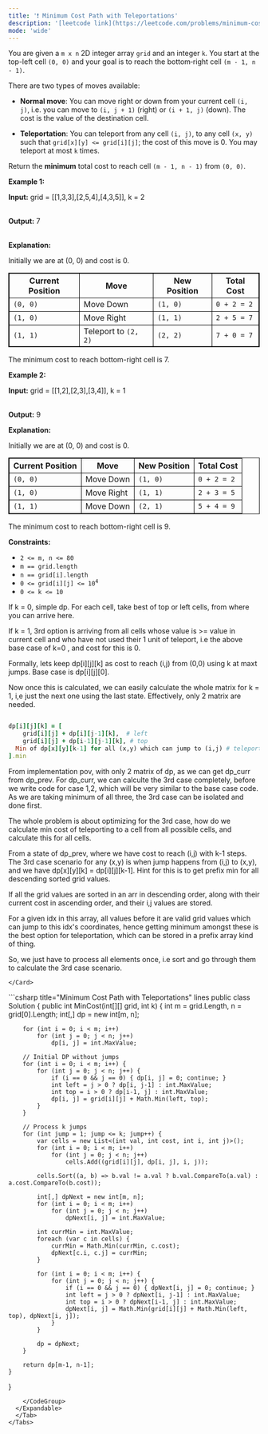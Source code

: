 ```yaml
---
title: '❗️ Minimum Cost Path with Teleportations'
description: '[leetcode link](https://leetcode.com/problems/minimum-cost-path-with-teleportations/description/)'
mode: 'wide'
---
```

<Tabs>
  <Tab title="Question" icon="circle-question" iconType="regular">
    <Card>
      <p>You are given a <code>m x n</code> 2D integer array <code>grid</code> and an integer <code>k</code>. You start at the top-left cell <code>(0, 0)</code> and your goal is to reach the bottom‐right cell <code>(m - 1, n - 1)</code>.</p>  <p>There are two types of moves available:</p>  <ul>  <li>  <p><strong>Normal move</strong>: You can move right or down from your current cell <code>(i, j)</code>, i.e. you can move to <code>(i, j + 1)</code> (right) or <code>(i + 1, j)</code> (down). The cost is the value of the destination cell.</p>  </li>  <li>  <p><strong>Teleportation</strong>: You can teleport from any cell <code>(i, j)</code>, to any cell <code>(x, y)</code> such that <code>grid[x][y] &lt;= grid[i][j]</code>; the cost of this move is 0. You may teleport at most <code>k</code> times.</p>  </li> </ul>  <p>Return the <strong>minimum</strong> total cost to reach cell <code>(m - 1, n - 1)</code> from <code>(0, 0)</code>.</p>   <p><strong class="example">Example 1:</strong></p>  <div class="example-block"> <p><strong>Input:</strong> <span class="example-io">grid = [[1,3,3],[2,5,4],[4,3,5]], k = 2</span></p>  <p><br/> <strong>Output:</strong> <span class="example-io">7</span></p>  <p><br/> <strong>Explanation:</strong></p>  <p>Initially we are at (0, 0) and cost is 0.</p>  <table style="border: 1px solid black;">  <tbody>   <tr>    <th style="border: 1px solid black;">Current Position</th>    <th style="border: 1px solid black;">Move</th>    <th style="border: 1px solid black;">New Position</th>    <th style="border: 1px solid black;">Total Cost</th>   </tr>   <tr>    <td style="border: 1px solid black;"><code>(0, 0)</code></td>    <td style="border: 1px solid black;">Move Down</td>    <td style="border: 1px solid black;"><code>(1, 0)</code></td>    <td style="border: 1px solid black;"><code>0 + 2 = 2</code></td>   </tr>   <tr>    <td style="border: 1px solid black;"><code>(1, 0)</code></td>    <td style="border: 1px solid black;">Move Right</td>    <td style="border: 1px solid black;"><code>(1, 1)</code></td>    <td style="border: 1px solid black;"><code>2 + 5 = 7</code></td>   </tr>   <tr>    <td style="border: 1px solid black;"><code>(1, 1)</code></td>    <td style="border: 1px solid black;">Teleport to <code>(2, 2)</code></td>    <td style="border: 1px solid black;"><code>(2, 2)</code></td>    <td style="border: 1px solid black;"><code>7 + 0 = 7</code></td>   </tr>  </tbody> </table>  <p>The minimum cost to reach bottom-right cell is 7.</p> </div>  <p><strong class="example">Example 2:</strong></p>  <div class="example-block"> <p><strong>Input:</strong> <span class="example-io">grid = [[1,2],[2,3],[3,4]], k = 1</span></p>  <p><br/> <strong>Output:</strong> <span class="example-io">9</span></p>  <p><strong>Explanation: </strong></p>  <p>Initially we are at (0, 0) and cost is 0.</p>  <table style="border: 1px solid black;">  <tbody>   <tr>    <th style="border: 1px solid black;">Current Position</th>    <th style="border: 1px solid black;">Move</th>    <th style="border: 1px solid black;">New Position</th>    <th style="border: 1px solid black;">Total Cost</th>   </tr>   <tr>    <td style="border: 1px solid black;"><code>(0, 0)</code></td>    <td style="border: 1px solid black;">Move Down</td>    <td style="border: 1px solid black;"><code>(1, 0)</code></td>    <td style="border: 1px solid black;"><code>0 + 2 = 2</code></td>   </tr>   <tr>    <td style="border: 1px solid black;"><code>(1, 0)</code></td>    <td style="border: 1px solid black;">Move Right</td>    <td style="border: 1px solid black;"><code>(1, 1)</code></td>    <td style="border: 1px solid black;"><code>2 + 3 = 5</code></td>   </tr>   <tr>    <td style="border: 1px solid black;"><code>(1, 1)</code></td>    <td style="border: 1px solid black;">Move Down</td>    <td style="border: 1px solid black;"><code>(2, 1)</code></td>    <td style="border: 1px solid black;"><code>5 + 4 = 9</code></td>   </tr>  </tbody> </table>  <p>The minimum cost to reach bottom-right cell is 9.</p> </div>   <p><strong>Constraints:</strong></p>  <ul>  <li><code>2 &lt;= m, n &lt;= 80</code></li>  <li><code>m == grid.length</code></li>  <li><code>n == grid[i].length</code></li>  <li><code>0 &lt;= grid[i][j] &lt;= 10<sup>4</sup></code></li>  <li><code>0 &lt;= k &lt;= 10</code></li> </ul> 
    </Card>
  </Tab>
  <Tab title="Solution" icon="lightbulb" iconType="regular" >
    <Card>
      If k = 0, simple dp. For each cell, take best of top or left cells, from where you can arrive here.

If k = 1, 3rd option is arriving from all cells whose value is &gt;= value in current cell and who have not used their 1 unit of teleport, i.e the above base case of k=0 , and cost for this is 0.

Formally, lets keep dp[i][j][k] as cost to reach (i,j) from (0,0) using k at maxt jumps. Base case is dp[i][j][0].

Now once this is calculated, we can easily calculate the whole matrix for k = 1, i,e just the next one using the last state. Effectively, only 2 matrix are needed.

```ruby

dp[i][j][k] = [ 
	grid[i][j] + dp[i][j-1][k],  # left 
	grid[i][j] + dp[i-1][j-1][k], # top
  Min of dp[x][y][k-1] for all (x,y) which can jump to (i,j) # teleporting
].min
```

From implementation pov, with only 2 matrix of dp,  as we can get dp_curr from dp_prev.
For dp_curr, we can calculte the 3rd case completely, before we write code for case 1,2, which will be very similar to the base case code. As we are taking minimum of all three, the 3rd case can be isolated and done first.

The whole problem is about optimizing for the 3rd case, how do we calculate min cost of teleporting to a cell from all possible cells, and calculate this for all cells.

From a state of dp_prev, where we have cost to reach (i,j) with k-1 steps. The 3rd case scenario for any (x,y) is when jump happens from (i,j) to (x,y), and we have dp[x][y][k] = dp[i][j][k-1].
Hint for this is to get prefix min for all descending sorted grid values. 

If all the grid values are sorted in an arr in descending order, along with their current cost in ascending order, and their i,j values are stored. 

For a given idx in this array, all values before it are valid grid values which can jump to this idx's coordinates, hence getting minimum amongst these is the best option for teleportation, which can be stored in a prefix array kind of thing.

So, we just have to process all elements once, i.e sort and go through them to calculate the 3rd case scenario.








    </Card>
  <Expandable title="code">
    <CodeGroup dropdown>
```csharp title="Minimum Cost Path with Teleportations" lines
public class Solution {
    public int MinCost(int[][] grid, int k) {
        int m = grid.Length, n = grid[0].Length;
        int[,] dp = new int[m, n];
        
        for (int i = 0; i < m; i++)
            for (int j = 0; j < n; j++)
                dp[i, j] = int.MaxValue;
        
        // Initial DP without jumps
        for (int i = 0; i < m; i++) {
            for (int j = 0; j < n; j++) {
                if (i == 0 && j == 0) { dp[i, j] = 0; continue; }
                int left = j > 0 ? dp[i, j-1] : int.MaxValue;
                int top = i > 0 ? dp[i-1, j] : int.MaxValue;
                dp[i, j] = grid[i][j] + Math.Min(left, top);
            }
        }
        
        // Process k jumps
        for (int jump = 1; jump <= k; jump++) {
            var cells = new List<(int val, int cost, int i, int j)>();
            for (int i = 0; i < m; i++)
                for (int j = 0; j < n; j++)
                    cells.Add((grid[i][j], dp[i, j], i, j));
            
            cells.Sort((a, b) => b.val != a.val ? b.val.CompareTo(a.val) : a.cost.CompareTo(b.cost));
            
            int[,] dpNext = new int[m, n];
            for (int i = 0; i < m; i++)
                for (int j = 0; j < n; j++)
                    dpNext[i, j] = int.MaxValue;
            
            int currMin = int.MaxValue;
            foreach (var c in cells) {
                currMin = Math.Min(currMin, c.cost);
                dpNext[c.i, c.j] = currMin;
            }
            
            for (int i = 0; i < m; i++) {
                for (int j = 0; j < n; j++) {
                    if (i == 0 && j == 0) { dpNext[i, j] = 0; continue; }
                    int left = j > 0 ? dpNext[i, j-1] : int.MaxValue;
                    int top = i > 0 ? dpNext[i-1, j] : int.MaxValue;
                    dpNext[i, j] = Math.Min(grid[i][j] + Math.Min(left, top), dpNext[i, j]);
                }
            }
            
            dp = dpNext;
        }
        
        return dp[m-1, n-1];
    }
}
```
    </CodeGroup>
  </Expandable>
  </Tab>
</Tabs>